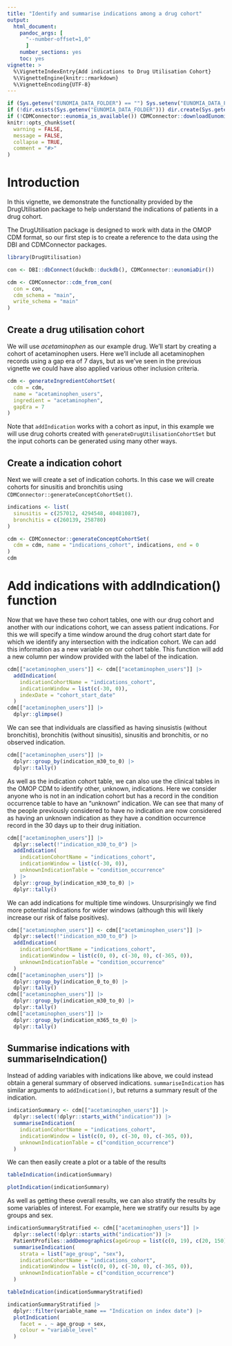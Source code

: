 ```yaml
---
title: "Identify and summarise indications among a drug cohort"
output: 
  html_document:
    pandoc_args: [
      "--number-offset=1,0"
      ]
    number_sections: yes
    toc: yes
vignette: >
  %\VignetteIndexEntry{Add indications to Drug Utilisation Cohort}
  %\VignetteEngine{knitr::rmarkdown}
  %\VignetteEncoding{UTF-8}
---
```


```r
if (Sys.getenv("EUNOMIA_DATA_FOLDER") == "") Sys.setenv("EUNOMIA_DATA_FOLDER" = tempdir())
if (!dir.exists(Sys.getenv("EUNOMIA_DATA_FOLDER"))) dir.create(Sys.getenv("EUNOMIA_DATA_FOLDER"))
if (!CDMConnector::eunomia_is_available()) CDMConnector::downloadEunomiaData()
knitr::opts_chunk$set(
  warning = FALSE,
  message = FALSE,
  collapse = TRUE,
  comment = "#>"
)
```

# Introduction

In this vignette, we demonstrate the functionality provided by the DrugUtilisation package to help understand the indications of patients in a drug cohort.

The DrugUtilisation package is designed to work with data in the OMOP CDM format, so our first step is to create a reference to the data using the DBI and CDMConnector packages. 

```r
library(DrugUtilisation)

con <- DBI::dbConnect(duckdb::duckdb(), CDMConnector::eunomiaDir())

cdm <- CDMConnector::cdm_from_con(
  con = con,
  cdm_schema = "main",
  write_schema = "main"
)
```

## Create a drug utilisation cohort

We will use *acetaminophen* as our example drug. We'll start by creating a cohort of acetaminophen users. Here we'll include all acetaminophen records using a gap era of 7 days, but as we've seen in the previous vignette we could have also applied various other inclusion criteria.

```r
cdm <- generateIngredientCohortSet(
  cdm = cdm,
  name = "acetaminophen_users",
  ingredient = "acetaminophen",
  gapEra = 7
)
```

Note that `addIndication` works with a cohort as input, in this example we will use drug cohorts created with `generateDrugUtilisationCohortSet` but the input cohorts can be generated using many other ways.

## Create a indication cohort

Next we will create a set of indication cohorts. In this case we will create cohorts for sinusitis  and bronchitis using `CDMConnector::generateConceptCohortSet()`. 

```r
indications <- list(
  sinusitis = c(257012, 4294548, 40481087),
  bronchitis = c(260139, 258780)
)

cdm <- CDMConnector::generateConceptCohortSet(
  cdm = cdm, name = "indications_cohort", indications, end = 0
)
cdm
```


# Add indications with addIndication() function

Now that we have these two cohort tables, one with our drug cohort and another with our indications cohort, we can assess patient indications. For this we will specify a time window around the drug cohort start date for which we identify any intersection with the indication cohort. We can add this information as a new variable on our cohort table. This function will add a new column per window provided with the label of the indication.

```r
cdm[["acetaminophen_users"]] <- cdm[["acetaminophen_users"]] |>
  addIndication(
    indicationCohortName = "indications_cohort",
    indicationWindow = list(c(-30, 0)),
    indexDate = "cohort_start_date"
  )
cdm[["acetaminophen_users"]] |>
  dplyr::glimpse()
```

We can see that individuals are classified as having sinusistis (without bronchitis), bronchitis (without sinusitis), sinusitis and bronchitis, or no observed indication.
```r
cdm[["acetaminophen_users"]] |>
  dplyr::group_by(indication_m30_to_0) |>
  dplyr::tally()
```

As well as the indication cohort table, we can also use the clinical tables in the OMOP CDM to identify other, unknown, indications. Here we consider anyone who is not in an indication cohort but has a record in the condition occurrence table to have an "unknown" indication. We can see that many of the people previously considered to have no indication are now considered as having an unknown indication as they have a condition occurrence record in the 30 days up to their drug initiation.

```r
cdm[["acetaminophen_users"]] |>
  dplyr::select(!"indication_m30_to_0") |>
  addIndication(
    indicationCohortName = "indications_cohort",
    indicationWindow = list(c(-30, 0)),
    unknownIndicationTable = "condition_occurrence"
  ) |>
  dplyr::group_by(indication_m30_to_0) |>
  dplyr::tally()
```

We can add indications for multiple time windows. Unsurprisingly we find more potential indications for wider windows (although this will likely increase our risk of false positives).
```r
cdm[["acetaminophen_users"]] <- cdm[["acetaminophen_users"]] |>
  dplyr::select(!"indication_m30_to_0") |>
  addIndication(
    indicationCohortName = "indications_cohort",
    indicationWindow = list(c(0, 0), c(-30, 0), c(-365, 0)),
    unknownIndicationTable = "condition_occurrence"
  )
cdm[["acetaminophen_users"]] |>
  dplyr::group_by(indication_0_to_0) |>
  dplyr::tally()
cdm[["acetaminophen_users"]] |>
  dplyr::group_by(indication_m30_to_0) |>
  dplyr::tally()
cdm[["acetaminophen_users"]] |>
  dplyr::group_by(indication_m365_to_0) |>
  dplyr::tally()
```

## Summarise indications with summariseIndication()

Instead of adding variables with indications like above, we could instead obtain a general summary of observed indications. `summariseIndication` has similar arguments to  `addIndication()`, but returns a summary result of the indication.

```r
indicationSummary <- cdm[["acetaminophen_users"]] |>
  dplyr::select(!dplyr::starts_with("indication")) |>
  summariseIndication(
    indicationCohortName = "indications_cohort",
    indicationWindow = list(c(0, 0), c(-30, 0), c(-365, 0)),
    unknownIndicationTable = c("condition_occurrence")
  )
```

We can then easily create a plot or a table of the results
```r
tableIndication(indicationSummary)
```

```r
plotIndication(indicationSummary)
```

As well as getting these overall results, we can also stratify the results by some variables of interest. For example, here we stratify our results by age groups and sex. 

```r
indicationSummaryStratified <- cdm[["acetaminophen_users"]] |>
  dplyr::select(!dplyr::starts_with("indication")) |>
  PatientProfiles::addDemographics(ageGroup = list(c(0, 19), c(20, 150))) |>
  summariseIndication(
    strata = list("age_group", "sex"),
    indicationCohortName = "indications_cohort",
    indicationWindow = list(c(0, 0), c(-30, 0), c(-365, 0)),
    unknownIndicationTable = c("condition_occurrence")
  )
```

```r
tableIndication(indicationSummaryStratified)
```

```r
indicationSummaryStratified |>
  dplyr::filter(variable_name == "Indication on index date") |>
  plotIndication(
    facet = . ~ age_group + sex,
    colour = "variable_level"
  )
```
